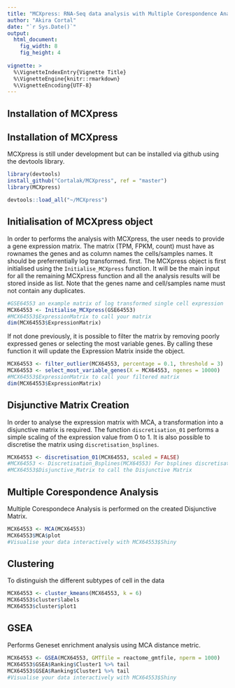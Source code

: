 ```yaml
---
title: "MCXpress: RNA-Seq data analysis with Multiple Corespondence Analysis"
author: "Akira Cortal"
date: "`r Sys.Date()`"
output: 
  html_document:
    fig_width: 8
    fig_height: 4
    
vignette: >
  %\VignetteIndexEntry{Vignette Title}
  %\VignetteEngine{knitr::rmarkdown}
  %\VignetteEncoding{UTF-8}
---
```

## Installation of MCXpress
## Installation of MCXpress
MCXpress is still under development but  can be installed via github using the devtools library.
```r
library(devtools)
install_github("Cortalak/MCXpress", ref = "master")
library(MCXpress)
```

```r
devtools::load_all("~/MCXpress")
```


## Initialisation of MCXpress object
In order to performs the analysis with MCXpress, the user needs to provide a gene expression matrix. The matrix (TPM, FPKM, count) must have as rownames the genes and as column names the cells/samples names. It should be preferrentially log transformed. first. The MCXpress object is first initialised using the `Initialise_MCXpress` function. It will be the main input for all the remaining MCXpress function and all the analysis results will be stored inside as list. Note that the genes name and cell/samples name must not contain any duplicates.
```r
#GSE64553 an example matrix of log transformed single cell expression 
MCX64553 <- Initialise_MCXpress(GSE64553)
#MCX64553$ExpressionMatrix to call your matrix
dim(MCX64553$ExpressionMatrix)
```

If not done previously, it is possible to filter the matrix by removing poorly expressed genes or selecting the most variable genes. By calling these function it will update the Expression Matrix inside the object.
```r
MCX64553 <- filter_outlier(MCX64553, percentage = 0.1, threshold = 3)
MCX64553 <- select_most_variable_genes(X = MCX64553, ngenes = 10000)
#MCX64553$ExpressionMatrix to call your filtered matrix
dim(MCX64553$ExpressionMatrix)
```

## Disjunctive Matrix Creation
In order to analyse the expression matrix with MCA, a transformation into a disjunctive matrix is required. The function `discretisation_01` performs a simple scaling of the expression value from 0 to 1. It is also possible to discretise the matrix using `discretisation_bsplines`.
```r

MCX64553 <- discretisation_01(MCX64553, scaled = FALSE)
#MCX64553 <- Discretisation_Bsplines(MCX64553) For bsplines discretisation method
#MCX64553$Disjunctive_Matrix to call the Disjunctive Matrix
```


## Multiple Corespondence Analysis
Multiple Corespondece Analysis is performed on the created Disjunctive Matrix.
```r
MCX64553 <- MCA(MCX64553)
MCX64553$MCA$plot
#Visualise your data interactively with MCX64553$Shiny
```


## Clustering
To distinguish the different subtypes of cell in the data 
```r
MCX64553 <- cluster_kmeans(MCX64553, k = 6)
MCX64553$cluster$labels
MCX64553$cluster$plot1
```

## GSEA

Performs Geneset enrichment analysis using MCA distance metric.

```r
MCX64553 <- GSEA(MCX64553, GMTfile = reactome_gmtfile, nperm = 1000)
MCX64553$GSEA$Ranking$Cluster1 %>% tail
MCX64553$GSEA$Ranking$Cluster1 %>% tail
#Visualise your data interactively with MCX64553$Shiny
```
